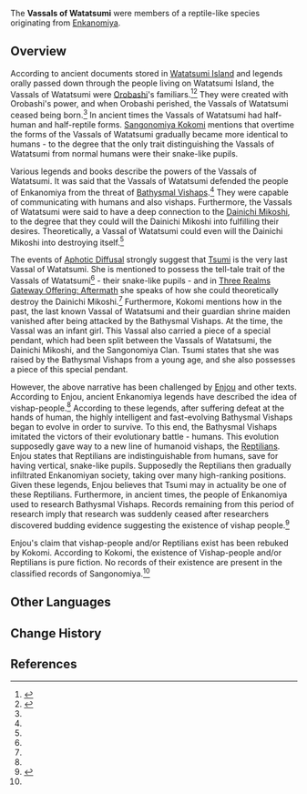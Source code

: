 {{Stub|Cleanup. Need references. Please see [[Genshin Impact Wiki:Manual of Style]]}}
{{Terminology Infobox
|type   = Lore
|region = Inazuma
|affiliation      = Enkanomiya
|affiliation2     = Orobashi
}}
The '''Vassals of Watatsumi''' were members of a reptile-like species originating from [[Enkanomiya]].

==Overview==
According to ancient documents stored in [[Watatsumi Island]] and legends orally passed down through the people living on Watatsumi Island, the Vassals of Watatsumi were [[Orobashi]]'s familiars.<ref name="The Eve">{{Ref/Quest|Three Realms Gateway Offering: The Eve}}</ref><ref name="Aftermath">{{Ref/Quest|Three Realms Gateway Offering: Aftermath}}</ref> They were created with Orobashi's power, and when Orobashi perished, the Vassals of Watatsumi ceased being born.<ref name="Aftermath" /> In ancient times the Vassals of Watatsumi had half-human and half-reptile forms. [[Sangonomiya Kokomi]] mentions that overtime the forms of the Vassals of Watatsumi gradually became more identical to humans - to the degree that the only trait distinguishing the Vassals of Watatsumi from normal humans were their snake-like pupils.

Various legends and books describe the powers of the Vassals of Watatsumi. It was said that the Vassals of Watatsumi defended the people of Enkanomiya from the threat of [[Bathysmal Vishaps]].<ref name="The Eve" /> They were capable of communicating with humans and also vishaps. Furthermore, the Vassals of Watatsumi were said to have a deep connection to the [[Dainichi Mikoshi]], to the degree that they could will the Dainichi Mikoshi into fulfilling their desires. Theoretically, a Vassal of Watatsumi could even will the Dainichi Mikoshi into destroying itself.<ref name="Aftermath" />

The events of [[Aphotic Diffusal]] strongly suggest that [[Tsumi]] is the very last Vassal of Watatsumi. She is mentioned to possess the tell-tale trait of the Vassals of Watatsumi<ref name="The Eve" /> - their snake-like pupils - and in [[Three Realms Gateway Offering: Aftermath]] she speaks of how she could theoretically destroy the Dainichi Mikoshi.<ref name="Aftermath" /> Furthermore, Kokomi mentions how in the past, the last known Vassal of Watatsumi and their guardian shrine maiden vanished after being attacked by the Bathysmal Vishaps. At the time, the Vassal was an infant girl. This Vassal also carried a piece of a special pendant, which had been split between the Vassals of Watatsumi, the Dainichi Mikoshi, and the Sangonomiya Clan. Tsumi states that she was raised by the Bathysmal Vishaps from a young age, and she also possesses a piece of this special pendant.

However, the above narrative has been challenged by [[Enjou]] and other texts. According to Enjou, ancient Enkanomiya legends have described the idea of vishap-people.<ref name="Aftermath" /> According to these legends, after suffering defeat at the hands of human, the highly intelligent and fast-evolving Bathysmal Vishaps began to evolve in order to survive. To this end, the Bathysmal Vishaps imitated the victors of their evolutionary battle - humans. This evolution supposedly gave way to a new line of humanoid vishaps, the [[Reptilian]]s. Enjou states that Reptilians are indistinguishable from humans, save for having vertical, snake-like pupils. Supposedly the Reptilians then gradually infiltrated Enkanomiyan society, taking over many high-ranking positions. Given these legends, Enjou believes that Tsumi may in actuality be one of these Reptilians. Furthermore, in ancient times, the people of Enkanomiya used to research Bathysmal Vishaps. Records remaining from this period of research imply that research was suddenly ceased after researchers discovered budding evidence suggesting the existence of vishap people.<ref>{{Ref/Book|The Byakuyakoku Collection|4}}</ref>

Enjou's claim that vishap-people and/or Reptilians exist has been rebuked by Kokomi. According to Kokomi, the existence of Vishap-people and/or Reptilians is pure fiction. No records of their existence are present in the classified records of Sangonomiya.<ref name="Aftermath" />

==Other Languages==
{{Other Languages
|en      = Vassals of Watatsumi
|zhs     = 海祇御使
|zhs_rm  = Hǎiqí Yùshǐ
|zht     = 海祇御使
|zht_rm  = Hǎiqí Yùshǐ
|zh_tl   = Ambassadors of Watatsumi
|ja      = 海祇の御使い
|ja_rm   = Watatsumi no Mitsukai
|ja_tl   = Ambassadors of Watatsumi
|ko      = 와타츠미 어사
|ko_rm   = Watacheumi Eosa
|ko_tl   = Vassals of Watatsumi
|es      = Vasallos de Watatsumi
|es_tl   = 
|fr      = Vassaux de Watatsumi
|fr_tl   = Vassals of Watatsumi
|ru      = Вассалы Ватацуми
|ru_tl   = 
|th      = Vassals of Watatsumi
|vi      = {{tt|Ngự Sử|御使}} Watatsumi
|vi_tl   = Ambassadors of Watatsumi
|de      = Boten von Watatsumi
|de_tl   = Heralds of Watatsumi
|id      = Vassals of Watatsumi
|pt      = Vassalos de Watatsumi
|pt_tl   = 
}}

==Change History==
{{Change History|2.5}}

==References==
{{Reflist}}<!--
==References==
{{Reflist}}
-->